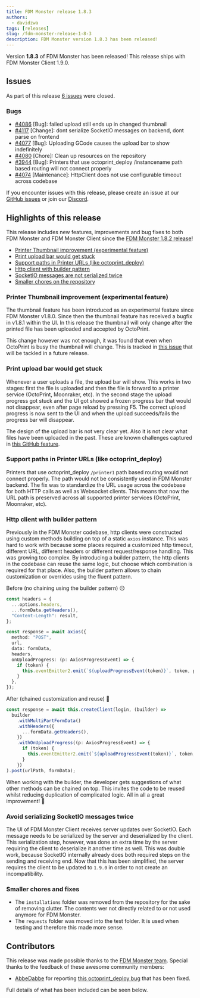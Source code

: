 ```yaml
---
title: FDM Monster release 1.8.3
authors:
  - davidzwa
tags: [releases]
slug: /fdm-monster-release-1-8-3
description: FDM Monster version 1.8.3 has been released!
---
```


Version **1.8.3** of FDM Monster has been released! This release ships with FDM Monster Client 1.9.0.

## Issues

As part of this release [6 issues](https://github.com/fdm-monster/fdm-monster/milestone/28?closed=1) were closed.

### Bugs

- [#4086](https://github.com/fdm-monster/fdm-monster/issues/4086) [Bug]: failed upload still ends up in changed thumbnail
- [#4117](https://github.com/fdm-monster/fdm-monster/issues/4117) [Change]: dont serialize SocketIO messages on backend, dont parse on frontend
- [#4077](https://github.com/fdm-monster/fdm-monster/issues/4077) [Bug]: Uploading GCode causes the upload bar to show indefinitely
- [#4080](https://github.com/fdm-monster/fdm-monster/issues/4080) [Chore]: Clean up resources on the repository
- [#3944](https://github.com/fdm-monster/fdm-monster/issues/3944) [Bug]: Printers that use octoprint_deploy /instancename path based routing will not connect properly
- [#4074](https://github.com/fdm-monster/fdm-monster/issues/4074) [Maintenance]: HttpClient does not use configurable timeout across codebase

If you encounter issues with this release, please create an issue at our [GitHub issues](https://github.com/fdm-monster/fdm-monster/issues) or join our [Discord](https://discord.gg/mwA8uP8CMc).

<!-- truncate -->

## Highlights of this release

This release includes new features, improvements and bug fixes to both FDM Monster and FDM Monster Client since the [FDM Monster 1.8.2 release](../01-03%20FDM%20Monster%20release%201.8.2/index.mdx)!

- [Printer Thumbnail improvement (experimental feature)](#printer-thumbnail-improvement-experimental-feature)
- [Print upload bar would get stuck](#print-upload-bar-would-get-stuck)
- [Support paths in Printer URLs (like octoprint_deploy)](#support-paths-in-printer-urls-like-octoprint_deploy)
- [Http client with builder pattern](#http-client-with-builder-pattern)
- [SocketIO messages are not serialized twice](#avoid-serializing-socketio-messages-twice)
- [Smaller chores on the repository](#smaller-chores-and-fixes)

### Printer Thumbnail improvement (experimental feature)

The thumbnail feature has been introduced as an experimental feature since FDM Monster v1.8.0. Since then the thumbnail feature has received a bugfix in v1.8.1 within the UI. In this release the thumbnail will only change after the printed file has been uploaded and accepted by OctoPrint.

This change however was not enough, it was found that even when OctoPrint is busy the thumbnail will change. This is tracked in [this issue](https://github.com/fdm-monster/fdm-monster/issues/4138) that will be tackled in a future release.

### Print upload bar would get stuck

Whenever a user uploads a file, the upload bar will show. This works in two stages: first the file is uploaded and then the file is forward to a printer service (OctoPrint, Moonraker, etc). In the second stage the upload progress got stuck and the UI got showed a frozen progress bar that would not disappear, even after page reload by pressing F5. The correct upload progress is now sent to the UI and when the upload succeeds/fails the progress bar will disappear.

The design of the upload bar is not very clear yet. Also it is not clear what files have been uploaded in the past. These are known challenges captured in [this GitHub feature](https://github.com/fdm-monster/fdm-monster/issues/4148).

### Support paths in Printer URLs (like octoprint_deploy)

Printers that use octoprint_deploy `/printer1` path based routing would not connect properly. The path would not be consistently used in FDM Monster backend. The fix was to standardize the URL usage across the codebase for both HTTP calls as well as Websocket clients. This means that now the URL path is preserved across all supported
printer services (OctoPrint, Moonraker, etc).

### Http client with builder pattern

Previously in the FDM Monster codebase, http clients were constructed using custom methods building on top of a static `axios` instance. This was hard to work with because some places required a customized http timeout, different URL, different headers or different request/response handling. This was growing too complex.
By introducing a builder pattern, the http clients in the codebase can reuse the same logic, but choose which combination is required for that place. Also, the builder pattern allows to chain customization or overrides using the fluent pattern.

Before (no chaining using the builder pattern) 😥

```typescript
const headers = {
  ...options.headers,
  ...formData.getHeaders(),
  "Content-Length": result,
};

const response = await axios({
  method: "POST",
  url,
  data: formData,
  headers,
  onUploadProgress: (p: AxiosProgressEvent) => {
    if (token) {
      this.eventEmitter2.emit(`${uploadProgressEvent(token)}`, token, p);
    }
  },
});
```

After (chained customization and reuse) 🥳

```typescript
const response = await this.createClient(login, (builder) =>
  builder
    .withMultiPartFormData()
    .withHeaders({
      ...formData.getHeaders(),
    })
    .withOnUploadProgress((p: AxiosProgressEvent) => {
      if (token) {
        this.eventEmitter2.emit(`${uploadProgressEvent(token)}`, token, p);
      }
    })
).post(urlPath, formData);
```

When working with the builder, the developer gets suggestions of what other methods can be chained on top. This invites the code to be reused whilst reducing duplication of complicated logic. All in all a great improvement! 🥳

### Avoid serializing SocketIO messages twice

The UI of FDM Monster Client receives server updates over SocketIO. Each message needs to be serialized by the server and deserialized by the client. This serialization step, however, was done an extra time by the server requiring the client to deserialize it another time as well. This was double work, because SocketIO internally already does both required steps on the sending and receiving end.
Now that this has been simplified, the server requires the client to be updated to `1.9.0` in order to not create an incompatibility.

### Smaller chores and fixes

- The `installations` folder was removed from the repository for the sake of removing clutter. The contents wer not directly related to or not used anymore for FDM Monster.
- The `requests` folder was moved into the test folder. It is used when testing and therefore this made more sense.

## Contributors

This release was made possible thanks to the [FDM Monster team](https://docs.fdm-monster.net/docs/community/ourteam). Special thanks to the feedback of these awesome community members:

- [AbbeDabbe](https://github.com/AbbeDabbe) for reporting [this octoprint_deploy bug](https://github.com/fdm-monster/fdm-monster/issues/3944) that has been fixed.

Full details of what has been included can be seen below.
